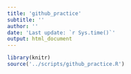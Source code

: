 ```yaml
---
title: 'github_practice'
subtitle: ''
author: ''
date: 'Last update: `r Sys.time()`'
output: html_document
---
```


```r
library(knitr)
source('../scripts/github_practice.R')
```

```r
```
